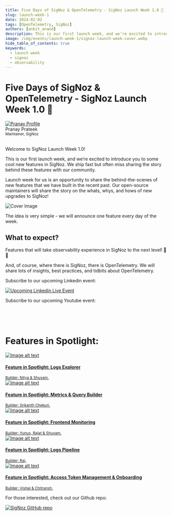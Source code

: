 ```yaml
---
title: Five Days of SigNoz & OpenTelemetry - SigNoz Launch Week 1.0 🚀
slug: launch-week-1
date: 2024-02-02
tags: [OpenTelemetry, SigNoz]
authors: [ankit_anand]
description: This is our first launch week, and we’re excited to introduce you to some cool new features in SigNoz. We ship fast but often miss sharing the story behind these features with our community...
image: /img/events/launch-week-1/signoz-launch-week-cover.webp
hide_table_of_contents: true
keywords:
  - launch week
  - signoz
  - observability
---
```


<head>
  <link rel="canonical" href="https://signoz.io/newsroom/launch-week-1/"/>
   <meta property="og:image" content="https://signoz.io/img/events/launch-week-1/signoz-launch-week-cover.webp"/>
  <meta name ="twitter:image" content="https://signoz.io/img/events/launch-week-1/signoz-launch-week-cover.webp"/>
</head>

<div className='announcementContainer'>

# Five Days of SigNoz & OpenTelemetry - SigNoz Launch Week 1.0 🚀

<div class="avatar">
  <a
    class="avatar__photo-link avatar__photo avatar__photo--lg"
    href="https://twitter.com/pranay01">
    <img
      alt="Pranay Profile"
      src="/img/authors/pranay_profile_pic.webp" />
  </a>
  <div class="avatar__intro">
    <div class="avatar__name">Pranay Prateek</div>
    <small class="avatar__subtitle">
      Maintainer, SigNoz
    </small>
  </div>
</div>

<br />

Welcome to SigNoz Launch Week 1.0!

This is our first launch week, and we’re excited to introduce you to some cool new features in SigNoz. We ship fast but often miss sharing the story behind these features with our community.

Launch week for us is an opportunity to share the behind-the-scenes of new features that we have built in the recent past. Our open-source maintainers will share the story on the whats, whys, and hows of new upgrades to SigNoz!


![Cover Image](/img/events/launch-week-1/signoz-launch-week-cover.webp)

The idea is very simple - we will announce one feature every day of the week.

## What to expect?

Features that will take observability experience in SigNoz to the next level! 🚀🚀

And, of course, where there is SigNoz, there is OpenTelemetry. We will share lots of insights, best practices, and tidbits about OpenTelemetry.

Subscribe to our upcoming Linkedin event:

[![Upcoming Linkedin Live Event](/img/events/launch-week-1/linkedin-live.webp)](https://www.linkedin.com/events/7169175812028526593/)


Subscribe to our upcoming Youtube event:

<p>&nbsp;</p>

<YouTube id="Lxtdw_xeUtM" mute={false} />

<p>&nbsp;</p>


# Features in Spotlight:


<div class="row spotlight-row">
  <div class="col col--6">
    <div class="card-demo">
      <a class="card" href="https://signoz.io/newsroom/launch-week-1-day-1/"
						rel="noopener noreferrer"
						target="_blank">
        <div class="card__image">
        <img
          src="/img/events/launch-week-1/launch-week-day-1-cover.webp"
          alt="Image alt text"
          title="Launch Week Day 1" />
        </div>
        <div class="card__body">
        <h4>Feature in Spotlight: Logs Explorer</h4>
        <small>
          Builder: Nitya & Shuvam.
        </small>
        </div>
      </a>
    </div>
  </div>

  <div class="col col--6">
    <div class="card-demo">
      <a class="card" href="https://signoz.io/newsroom/launch-week-1-day-2/"
						rel="noopener noreferrer"
						target="_blank">
        <div class="card__image">
        <img
          src="/img/events/launch-week-1/launch-week-day-2-cover.webp"
          alt="Image alt text"
          title="Launch Week Day 2" />
        </div>
        <div class="card__body">
        <h4>Feature in Spotlight: Metrics & Query Builder</h4>
        <small>
          Builder: Srikanth Chekuri.
        </small>
        </div>
      </a>
    </div>
  </div>
</div>

<div class="row spotlight-row">
  <div class="col col--6">
    <div class="card-demo">
      <a class="card" href="https://signoz.io/newsroom/launch-week-1-day-3/"
						rel="noopener noreferrer"
						target="_blank">
        <div class="card__image">
        <img
          src="/img/events/launch-week-1/launch-week-day-3-cover.webp"
          alt="Image alt text"
          title="Launch Week Day 1" />
        </div>
        <div class="card__body">
        <h4>Feature in Spotlight: Frontend Monitoring</h4>
        <small>
          Builder: Yunus, Rajat & Shuvam.
        </small>
        </div>
      </a>
    </div>
  </div>

  <div class="col col--6">
    <div class="card-demo">
      <a class="card" href="https://signoz.io/newsroom/launch-week-1-day-4/"
						rel="noopener noreferrer"
						target="_blank">
        <div class="card__image">
        <img
          src="/img/events/launch-week-1/launch-week-day-4-cover.webp"
          alt="Image alt text"
          title="Launch Week Day 4" />
        </div>
        <div class="card__body">
        <h4>Feature in Spotlight: Logs Pipeline</h4>
        <small>
          Builder: Raj.
        </small>
        </div>
      </a>
    </div>
  </div>
</div>

<div class="row spotlight-row">

<div class="col col--6">
    <div class="card-demo">
      <a class="card" href="https://signoz.io/newsroom/launch-week-1-day-5/"
						rel="noopener noreferrer"
						target="_blank">
        <div class="card__image">
        <img
          src="/img/events/launch-week-1/launch-week-day-5-cover.webp"
          alt="Image alt text"
          title="Launch Week Day 5" />
        </div>
        <div class="card__body">
        <h4>Feature in Spotlight: Access Token Management & Onboarding </h4>
        <small>
          Builder: Vishal & Chitransh.
        </small>
        </div>
      </a>
    </div>
  </div>
</div>



For those interested, check out our Github repo:

[![SigNoz GitHub repo](/img/blog/common/signoz_github.webp)](https://github.com/SigNoz/signoz)

</div>
